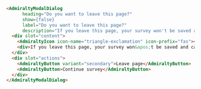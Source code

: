 ```html
<AdmiraltyModalDialog
      heading="Do you want to leave this page?"
      show={false}
      label="Do you want to leave this page?"
      description="If you leave this page, your survey won't be saved and can't be recovered">
  <div slot="content">
    <AdmiraltyIcon icon-name="triangle-exclamation" icon-prefix="fas"></AdmiraltyIcon>
    <div>If you leave this page, your survey won&apos;t be saved and can&apos;t be recovered</div>
  </div>
  <div slot="actions">
    <AdmiraltyButton variant="secondary">Leave page</AdmiraltyButton>
    <AdmiraltyButton>Continue survey</AdmiraltyButton>
  </div>
</AdmiraltyModalDialog>
```
